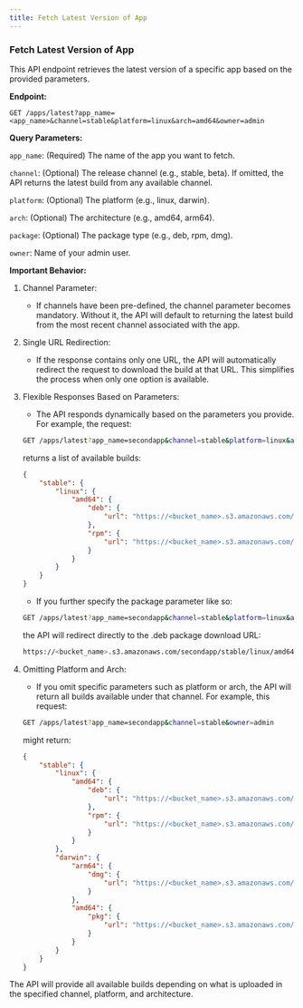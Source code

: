 ```yaml
---
title: Fetch Latest Version of App
---
```


### Fetch Latest Version of App

This API endpoint retrieves the latest version of a specific app based on the provided parameters.

**Endpoint:**

`GET /apps/latest?app_name=<app_name>&channel=stable&platform=linux&arch=amd64&owner=admin`

**Query Parameters:**

`app_name`: (Required) The name of the app you want to fetch.

`channel`: (Optional) The release channel (e.g., stable, beta). If omitted, the API returns the latest build from any available channel.

`platform`: (Optional) The platform (e.g., linux, darwin).

`arch`: (Optional) The architecture (e.g., amd64, arm64).

`package`: (Optional) The package type (e.g., deb, rpm, dmg).

`owner`: Name of your admin user.

**Important Behavior:**

1. Channel Parameter:

    - If channels have been pre-defined, the channel parameter becomes mandatory. Without it, the API will default to returning the latest build from the most recent channel associated with the app.

2. Single URL Redirection:

    - If the response contains only one URL, the API will automatically redirect the request to download the build at that URL. This simplifies the process when only one option is available.

3. Flexible Responses Based on Parameters:

    - The API responds dynamically based on the parameters you provide. For example, the request:

    ```bash
    GET /apps/latest?app_name=secondapp&channel=stable&platform=linux&arch=amd64&owner=admin
    ```

    returns a list of available builds:

    ```json
    {
        "stable": {
            "linux": {
                "amd64": {
                    "deb": {
                        "url": "https://<bucket_name>.s3.amazonaws.com/secondapp/stable/linux/amd64/secondapp-0.0.3.deb"
                    },
                    "rpm": {
                        "url": "https://<bucket_name>.s3.amazonaws.com/secondapp/stable/linux/amd64/secondapp-0.0.3.rpm"
                    }
                }
            }
        }
    }
    ```

    - If you further specify the package parameter like so:

    ```bash
    GET /apps/latest?app_name=secondapp&channel=stable&platform=linux&arch=amd64&package=deb&owner=admin
    ```

    the API will redirect directly to the .deb package download URL:

    ```bash
    https://<bucket_name>.s3.amazonaws.com/secondapp/stable/linux/amd64/secondapp-0.0.3.deb
    ```

4. Omitting Platform and Arch:

    - If you omit specific parameters such as platform or arch, the API will return all builds available under that channel. For example, this request:

    ```bash
    GET /apps/latest?app_name=secondapp&channel=stable&owner=admin
    ```

    might return:

    ```json
    {
        "stable": {
            "linux": {
                "amd64": {
                    "deb": {
                        "url": "https://<bucket_name>.s3.amazonaws.com/secondapp/stable/linux/amd64/secondapp-0.0.3.deb"
                    },
                    "rpm": {
                        "url": "https://<bucket_name>.s3.amazonaws.com/secondapp/stable/linux/amd64/secondapp-0.0.3.rpm"
                    }
                }
            },
            "darwin": {
                "arm64": {
                    "dmg": {
                        "url": "https://<bucket_name>.s3.amazonaws.com/secondapp/stable/darwin/arm64/secondapp-0.0.3.dmg"
                    }
                },
                "amd64": {
                    "pkg": {
                        "url": "https://<bucket_name>.s3.amazonaws.com/secondapp/stable/darwin/amd64/secondapp-0.0.3.pkg"
                    }
                }
            }
        }
    }
    ```


The API will provide all available builds depending on what is uploaded in the specified channel, platform, and architecture.
